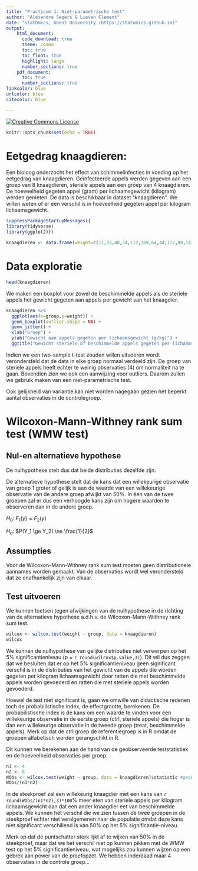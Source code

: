 ```yaml
---
title: "Practicum 1: Niet-parametrische test"
author: "Alexandre Segers & Lieven Clement"
date: "statOmics, Ghent University (https://statomics.github.io)"
output:
    html_document:
      code_download: true
      theme: cosmo
      toc: true
      toc_float: true
      highlight: tango
      number_sections: true
    pdf_document:
      toc: true
      number_sections: true
linkcolor: blue
urlcolor: blue
citecolor: blue

---
```


<a rel="license" href="https://creativecommons.org/licenses/by-nc-sa/4.0"><img alt="Creative Commons License" style="border-width:0" src="https://i.creativecommons.org/l/by-nc-sa/4.0/88x31.png" /></a>

```r
knitr::opts_chunk$set(echo = TRUE)
```


# Eetgedrag knaagdieren:

Een bioloog onderzocht het effect van schimmelinfecties in voeding op het eetgedrag van knaagdieren. Geïnfecteerde appels werden gegeven aan een groep van 8 knaagdieren, steriele appels aan een groep van 4 knaagdieren. De hoeveelheid gegeten appel (gram) per lichaamsgewicht (kilogram) werden gemeten. De data is beschikbaar in dataset "knaagdieren". We willen weten of er een verschil is in hoeveelheid gegeten appel per kilogram lichaamsgewicht.

```r
suppressPackageStartupMessages({
library(tidyverse)
library(ggplot2)})
```

```r
knaagdieren <- data.frame(weight=c(11,33,48,34,112,369,64,44,177,80,141,332),group=as.factor(c(rep("treat",8),rep("ctrl",4))))
```

# Data exploratie
```r
head(knaagdieren)
```


We maken een boxplot voor zowel de beschimmelde appels als de steriele appels het gewicht gegeten aan appels per gewicht van het knaagdier.

```r

knaagdieren %>% 
  ggplot(aes(x=group,y=weight)) +
  geom_boxplot(outlier.shape = NA) +
  geom_jitter() +
  xlab("Groep") +
  ylab("Gewicht aan appels gegeten per lichaamsgewicht (g/kg)") + 
  ggtitle("Gewicht steriele of beschimmelde appels gegeten per lichaamsgewicht (g/kg)")

```

Indien we een two-sample t-test zouden willen uitvoeren wordt verondersteld dat de data in elke groep normaal verdeeld zijn. De groep van steriele appels heeft echter te weinig observaties (4) om normaliteit na te gaan. Bovendien zien we ook een aanwijzing voor outliers. Daarom zullen we gebruik maken van een niet-parametrische test.

Ook gelijkheid van variantie kan niet worden nagegaan gezien het beperkt aantal observaties in de controlegroep. 


# Wilcoxon-Mann-Withney rank sum test (WMW test)
## Nul-en alternatieve hypothese

De nulhypothese stelt dus dat beide distributies dezelfde zijn.

De alternatieve hypothese stelt dat de kans dat een willekeurige observatie van groep 1 groter of gelijk is aan de waarde van een willekeurige observatie van de andere groep afwijkt van 50%. In één van de twee groepen zal er dus een verhoogde kans zijn om hogere waarden te observeren dan in de andere groep. 

$H_0$: $F_1(y) = F_2(y)$

$H_a$: $P(Y_1 \ge Y_2) \ne \frac{1}{2}$




## Assumpties
Voor de Wilcoxon-Mann-Withney rank sum test moeten geen distributionele aannames worden gemaakt. Van de observaties wordt wel verondersteld dat ze onafhankelijk zijn van elkaar.

## Test uitvoeren

We kunnen toetsen tegen afwijkingen van de nulhypothese in de richting van de alternatieve hypothese a.d.h.v. de Wilcoxon-Mann-Withney rank sum test. 

```r
wilcox <- wilcox.test(weight ~ group, data = knaagdieren)
wilcox
```



We kunnen de nulhypothese van gelijke distributies niet verwerpen op het 5% significantieniveau (p = `r round(wilcox$p.value,3)`). Dit wil dus zeggen dat we besluiten dat er op het 5% significantieniveau geen significant verschil is in de distributies van het gewicht van de appels die worden gegeten per kilogram lichaamsgewicht door ratten die met beschimmelde appels worden gevoederd en ratten die met steriele appels worden gevoederd.

Hoewel de test niet significant is, gaan we omwille van didactische redenen toch de probabilistische index, de effectgrootte, berekenen. De probabilistische index is de kans om een waarde te vinden voor een willekeurige observatie in de eerste groep (ctrl, steriele appels) die hoger is dan een willekeurige observatie in de tweede groep (treat, beschimmelde appels). Merk op dat de ctrl groep de referentiegroep is in R omdat de groepen alfabetisch worden gerangschikt in R. 

Dit kunnen we berekenen aan de hand van de geobserveerde teststatistiek en de hoeveelheid observaties per groep.

```r
n1 <- 4
n2 <- 8
WObs <- wilcox.test(weight ~ group, data = knaagdieren)$statistic #geobserveerde teststatistiek
WObs/(n1*n2)
```

In de steekproef zal een willekeurig knaagdier met een kans van `r round(WObs/(n1*n2),3)*100`% meer eten van steriele appels per kilogram lichaamsgewicht dan dat een ander knaagdier eet van beschimmelde appels. We kunnen het verschil die we zien tussen de twee groepen in de steekproef echter niet veralgemenen naar de populatie omdat deze kans niet significant verschillend is van 50% op het 5% significantie-niveau. 

Merk op dat de puntschatter sterk lijkt af te wijken van 50% in de steekproef, maar dat we het verschil niet op kunnen pikken met de WMW test op het 5% significantieniveau, wat mogelijks zou kunnen wijzen op een gebrek aan power van de proefopzet. We hebben inderdaad maar 4 observaties in de controle groep... 
